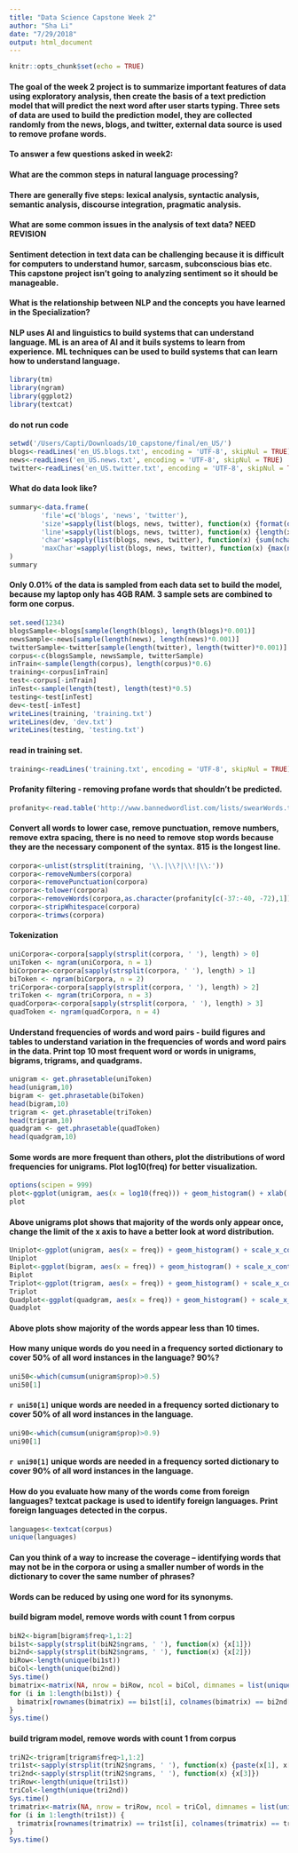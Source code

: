 ```yaml
---
title: "Data Science Capstone Week 2"
author: "Sha Li"
date: "7/29/2018"
output: html_document
---
```


```r
knitr::opts_chunk$set(echo = TRUE)
```
#### The goal of the week 2 project is to summarize important features of data using exploratory analysis, then create the basis of a text prediction model that will predict the next word after user starts typing. Three sets of data are used to build the prediction model, they are collected randomly from the news, blogs, and twitter, external data source is used to remove profane words.

#### To answer a few questions asked in week2:
#### What are the common steps in natural language processing?
#### There are generally five steps: lexical analysis, syntactic analysis, semantic analysis, discourse integration, pragmatic analysis.
#### What are some common issues in the analysis of text data? NEED REVISION
#### Sentiment detection in text data can be challenging because it is difficult for computers to understand humor, sarcasm, subconscious bias etc. This capstone project isn't going to analyzing sentiment so it should be manageable.
#### What is the relationship between NLP and the concepts you have learned in the Specialization?
#### NLP uses AI and linguistics to build systems that can understand language. ML is an area of AI and it buils systems to learn from experience. ML techniques can be used to build systems that can learn how to understand language.

```r
library(tm)
library(ngram)
library(ggplot2)
library(textcat)
```
#### do not run code
```r
setwd('/Users/Capti/Downloads/10_capstone/final/en_US/')
blogs<-readLines('en_US.blogs.txt', encoding = 'UTF-8', skipNul = TRUE)
news<-readLines('en_US.news.txt', encoding = 'UTF-8', skipNul = TRUE)
twitter<-readLines('en_US.twitter.txt', encoding = 'UTF-8', skipNul = TRUE)
```
#### What do data look like?
```r
summary<-data.frame(
        'file'=c('blogs', 'news', 'twitter'),
        'size'=sapply(list(blogs, news, twitter), function(x) {format(object.size(x), units = 'MB')}),
        'line'=sapply(list(blogs, news, twitter), function(x) {length(x)}),
        'char'=sapply(list(blogs, news, twitter), function(x) {sum(nchar(x))}),
        'maxChar'=sapply(list(blogs, news, twitter), function(x) {max(nchar(x))})
)
summary
```
#### Only 0.01% of the data is sampled from each data set to build the model, because my laptop only has 4GB RAM. 3 sample sets are combined to form one corpus.
```r
set.seed(1234)
blogsSample<-blogs[sample(length(blogs), length(blogs)*0.001)]
newsSample<-news[sample(length(news), length(news)*0.001)]
twitterSample<-twitter[sample(length(twitter), length(twitter)*0.001)]
corpus<-c(blogsSample, newsSample, twitterSample)
inTrain<-sample(length(corpus), length(corpus)*0.6)
training<-corpus[inTrain]
test<-corpus[-inTrain]
inTest<-sample(length(test), length(test)*0.5)
testing<-test[inTest]
dev<-test[-inTest]
writeLines(training, 'training.txt')
writeLines(dev, 'dev.txt')
writeLines(testing, 'testing.txt')  
```
#### read in training set.
```r
training<-readLines('training.txt', encoding = 'UTF-8', skipNul = TRUE)
```
#### Profanity filtering - removing profane words that shouldn't be predicted.
```r
profanity<-read.table('http://www.bannedwordlist.com/lists/swearWords.txt')
```
#### Convert all words to lower case, remove punctuation, remove numbers, remove extra spacing, there is no need to remove stop words because they are the necessary component of the syntax. 815 is the longest line.
```r
corpora<-unlist(strsplit(training, '\\.|\\?|\\!|\\:'))
corpora<-removeNumbers(corpora)
corpora<-removePunctuation(corpora)
corpora<-tolower(corpora)
corpora<-removeWords(corpora,as.character(profanity[c(-37:-40, -72),1]))
corpora<-stripWhitespace(corpora)
corpora<-trimws(corpora)
```
#### Tokenization
```r
uniCorpora<-corpora[sapply(strsplit(corpora, ' '), length) > 0]
uniToken <- ngram(uniCorpora, n = 1)
biCorpora<-corpora[sapply(strsplit(corpora, ' '), length) > 1]
biToken <- ngram(biCorpora, n = 2)
triCorpora<-corpora[sapply(strsplit(corpora, ' '), length) > 2]
triToken <- ngram(triCorpora, n = 3)
quadCorpora<-corpora[sapply(strsplit(corpora, ' '), length) > 3]
quadToken <- ngram(quadCorpora, n = 4)
```
#### Understand frequencies of words and word pairs - build figures and tables to understand variation in the frequencies of words and word pairs in the data. Print top 10 most frequent word or words in unigrams, bigrams, trigrams, and quadgrams.
```r
unigram <- get.phrasetable(uniToken)
head(unigram,10)
bigram <- get.phrasetable(biToken)
head(bigram,10)
trigram <- get.phrasetable(triToken)
head(trigram,10)
quadgram <- get.phrasetable(quadToken)
head(quadgram,10)
```
#### Some words are more frequent than others, plot the distributions of word frequencies for unigrams. Plot log10(freq) for better visualization.
```r
options(scipen = 999)
plot<-ggplot(unigram, aes(x = log10(freq))) + geom_histogram() + xlab('Unigram Frequency') + ggtitle('Unigram Word Frequency')
plot
```
#### Above unigrams plot shows that majority of the words only appear once, change the limit of the x axis to have a better look at word distribution.
```r
Uniplot<-ggplot(unigram, aes(x = freq)) + geom_histogram() + scale_x_continuous(breaks = seq(0,10,1), limits = c(0, 10)) + xlab('Unigram Frequency') + ggtitle('Unigram Word Frequency')
Uniplot
Biplot<-ggplot(bigram, aes(x = freq)) + geom_histogram() + scale_x_continuous(breaks = seq(0,10,1), limits = c(0, 10)) + xlab('Bigram Frequency') + ggtitle('Bigram Word Frequency')
Biplot
Triplot<-ggplot(trigram, aes(x = freq)) + geom_histogram() + scale_x_continuous(breaks = seq(0,10,1), limits = c(0, 10)) + xlab('Trigram Frequency') + ggtitle('Trigram Word Frequency')
Triplot
Quadplot<-ggplot(quadgram, aes(x = freq)) + geom_histogram() + scale_x_continuous(breaks = seq(0,10,1), limits = c(0, 10)) + xlab('Quadgram Frequency') + ggtitle('Quadgram Word Frequency')
Quadplot
```
#### Above plots show majority of the words appear less than 10 times.
#### How many unique words do you need in a frequency sorted dictionary to cover 50% of all word instances in the language? 90%?
```r
uni50<-which(cumsum(unigram$prop)>0.5)
uni50[1]
```
#### `r uni50[1]` unique words are needed in a frequency sorted dictionary to cover 50% of all word instances in the language.
```r
uni90<-which(cumsum(unigram$prop)>0.9)
uni90[1]
```
#### `r uni90[1]` unique words are needed in a frequency sorted dictionary to cover 90% of all word instances in the language.
#### How do you evaluate how many of the words come from foreign languages? textcat package is used to identify foreign languages. Print foreign languages detected in the corpus.
```r
languages<-textcat(corpus)
unique(languages)
```
#### Can you think of a way to increase the coverage -- identifying words that may not be in the corpora or using a smaller number of words in the dictionary to cover the same number of phrases?
#### Words can be reduced by using one word for its synonyms.
#### build bigram model, remove words with count 1 from corpus
```r
biN2<-bigram[bigram$freq>1,1:2]
bi1st<-sapply(strsplit(biN2$ngrams, ' '), function(x) {x[1]})
bi2nd<-sapply(strsplit(biN2$ngrams, ' '), function(x) {x[2]})
biRow<-length(unique(bi1st))
biCol<-length(unique(bi2nd))
Sys.time()
bimatrix<-matrix(NA, nrow = biRow, ncol = biCol, dimnames = list(unique(bi1st), unique(bi2nd)))
for (i in 1:length(bi1st)) {
  bimatrix[rownames(bimatrix) == bi1st[i], colnames(bimatrix) == bi2nd[i]]<-biN2[i,2]
}
Sys.time()
```
#### build trigram model, remove words with count 1 from corpus
```r
triN2<-trigram[trigram$freq>1,1:2]
tri1st<-sapply(strsplit(triN2$ngrams, ' '), function(x) {paste(x[1], x[2])})
tri2nd<-sapply(strsplit(triN2$ngrams, ' '), function(x) {x[3]})
triRow<-length(unique(tri1st))
triCol<-length(unique(tri2nd))
Sys.time()
trimatrix<-matrix(NA, nrow = triRow, ncol = triCol, dimnames = list(unique(tri1st), unique(tri2nd)))
for (i in 1:length(tri1st)) {
  trimatrix[rownames(trimatrix) == tri1st[i], colnames(trimatrix) == tri2nd[i]]<-triN2[i,2]
}
Sys.time()
```
